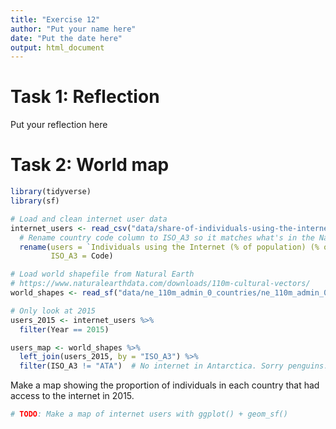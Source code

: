 ```yaml
---
title: "Exercise 12"
author: "Put your name here"
date: "Put the date here"
output: html_document
---
```


# Task 1: Reflection

Put your reflection here


# Task 2: World map

```r
library(tidyverse)
library(sf)

# Load and clean internet user data
internet_users <- read_csv("data/share-of-individuals-using-the-internet-1990-2015.csv") %>%
  # Rename country code column to ISO_A3 so it matches what's in the Natural Earth shapefile
  rename(users = `Individuals using the Internet (% of population) (% of population)`,
         ISO_A3 = Code)

# Load world shapefile from Natural Earth
# https://www.naturalearthdata.com/downloads/110m-cultural-vectors/
world_shapes <- read_sf("data/ne_110m_admin_0_countries/ne_110m_admin_0_countries.shp")
```

```r
# Only look at 2015
users_2015 <- internet_users %>%
  filter(Year == 2015)

users_map <- world_shapes %>%
  left_join(users_2015, by = "ISO_A3") %>%
  filter(ISO_A3 != "ATA")  # No internet in Antarctica. Sorry penguins.
```

Make a map showing the proportion of individuals in each country that had access to the internet in 2015.

```r
# TODO: Make a map of internet users with ggplot() + geom_sf()
```
